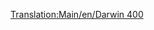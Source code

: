 [[Translation:Main/en/Darwin 400]]
{{Template:Vliegtuig/Nl
|Name=Darwin 400
|Image=[[File:en/Boeing757.png|Darwin 400]]
|Cost=36.919 (73,828)
|Speed=947 km/h (592 MPH)
|Annual=5.906 (11,812)
|Designed=1982
|Lifespan=25
|Capacity=200 passagiers & 25 zakken post
|Description=Standaard straalvliegtuig, voorkeur voor grote vliegvelden.
|Real-life=Boeing 757
}}